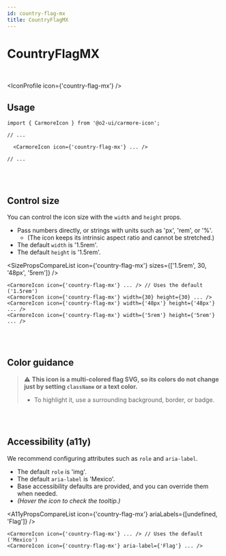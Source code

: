 ```yaml
---
id: country-flag-mx
title: CountryFlagMX
---
```




# CountryFlagMX

<br />

<IconProfile icon={'country-flag-mx'} />

## Usage

```tsx
import { CarmoreIcon } from '@o2-ui/carmore-icon';

// ...

  <CarmoreIcon icon={'country-flag-mx'} ... />

// ...
```

<br />
<br />

## Control size

You can control the icon size with the `width` and `height` props.

- Pass numbers directly, or strings with units such as 'px', 'rem', or '%'.
  - (The icon keeps its intrinsic aspect ratio and cannot be stretched.)
- The default `width` is '1.5rem'.
- The default `height` is '1.5rem'.

<SizePropsCompareList icon={'country-flag-mx'} sizes={['1.5rem', 30, '48px', '5rem']} />

```tsx
<CarmoreIcon icon={'country-flag-mx'} ... /> // Uses the default ('1.5rem')
<CarmoreIcon icon={'country-flag-mx'} width={30} height={30} ... />
<CarmoreIcon icon={'country-flag-mx'} width={'48px'} height={'48px'} ... />
<CarmoreIcon icon={'country-flag-mx'} width={'5rem'} height={'5rem'} ... />
```

<br />
<br />

## Color guidance

> ⚠️ <b>This icon is a multi-colored flag SVG, so its colors do not change just by setting `className` or a text color.</b>
>
> - To highlight it, use a surrounding background, border, or badge.

<br />
<br />

## Accessibility (a11y)

We recommend configuring attributes such as `role` and `aria-label`.

- The default `role` is 'img'.
- The default `aria-label` is 'Mexico'.
- Base accessibility defaults are provided, and you can override them when needed.
- _(Hover the icon to check the tooltip.)_

<A11yPropsCompareList icon={'country-flag-mx'} ariaLabels={[undefined, 'Flag']} />

```tsx
<CarmoreIcon icon={'country-flag-mx'} ... /> // Uses the default ('Mexico')
<CarmoreIcon icon={'country-flag-mx'} aria-label={'Flag'} ... />
```
